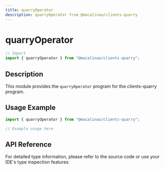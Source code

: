 ```yaml
---
title: quarryOperator
description: quarryOperator from @macalinao/clients-quarry
---
```


# quarryOperator

```typescript
// Import
import { quarryOperator } from "@macalinao/clients-quarry";
```

## Description

This module provides the `quarryOperator` program for the clients-quarry program.

## Usage Example

```typescript
import { quarryOperator } from "@macalinao/clients-quarry";

// Example usage here
```

## API Reference

For detailed type information, please refer to the source code or use your IDE's type inspection features.
